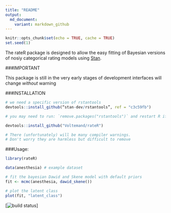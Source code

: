 ```yaml
---
title: "README"
output:
  md_document:
    variant: markdown_github
---
```


```r
knitr::opts_chunk$set(echo = TRUE, cache = TRUE)
set.seed(1)
```

The rateR package is designed to allow the easy fitting of Bayesian versions of nosiy categorical rating models using [Stan](https://mc-stan.org/).

###IMPORTANT

This package is still in the very early stages of development interfaces will change *without* warning

###INSTALLATION

``` r
# we need a specific version of rstantools
devtools::install_github(“stan-dev/rstantools”, ref = "c3c59fb")

# you may need to run: `remove.packages("rstantools")` and restart R if rstantools is already loaded

devtools::install_github("Voltemand/rateR")

# There (unfortunately) will be many compiler warnings. 
# Don't worry they are harmless but difficult to remove
```

###Usage:

```r
library(rateR)

data(anesthesia) # example dataset

# fit the bayesian Dawid and Skene model with default priors
fit <- mcmc(anesthesia, dawid_skene())

# plot the latent class
plot(fit, "latent_class")
```

[![build status](https://travis-ci.com/Voltemand/rateR.svg?branch=master)]
